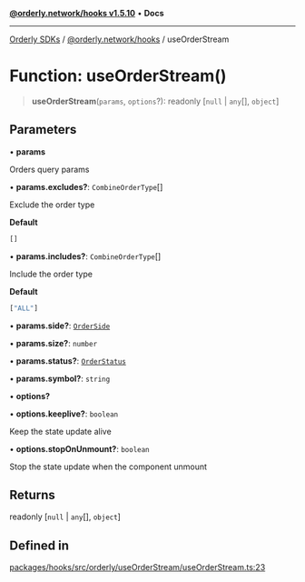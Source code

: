 [**@orderly.network/hooks v1.5.10**](/sdks/tech-doc/@orderly.network/hooks/README) • **Docs**

***

[Orderly SDKs](/sdks/tech-doc/packages) / [@orderly.network/hooks](/sdks/tech-doc/@orderly.network/hooks/README) / useOrderStream

# Function: useOrderStream()

> **useOrderStream**(`params`, `options`?): readonly [`null` \| `any`[], `object`]

## Parameters

• **params**

Orders query params

• **params.excludes?**: `CombineOrderType`[]

Exclude the order type

**Default**

```ts
[]
```

• **params.includes?**: `CombineOrderType`[]

Include the order type

**Default**

```ts
["ALL"]
```

• **params.side?**: [`OrderSide`](/sdks/tech-doc/@orderly.network/types/enumerations/OrderSide)

• **params.size?**: `number`

• **params.status?**: [`OrderStatus`](/sdks/tech-doc/@orderly.network/types/enumerations/OrderStatus)

• **params.symbol?**: `string`

• **options?**

• **options.keeplive?**: `boolean`

Keep the state update alive

• **options.stopOnUnmount?**: `boolean`

Stop the state update when the component unmount

## Returns

readonly [`null` \| `any`[], `object`]

## Defined in

[packages/hooks/src/orderly/useOrderStream/useOrderStream.ts:23](https://github.com/OrderlyNetwork/js-sdk/blob/554ae704783e3b83c40bb234a899e8f02987d9b6/packages/hooks/src/orderly/useOrderStream/useOrderStream.ts#L23)

